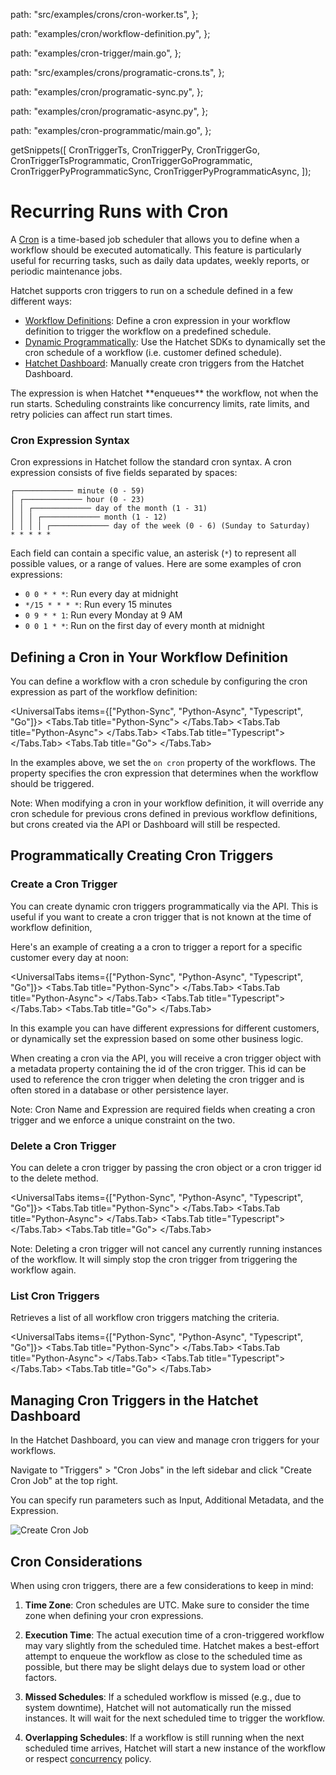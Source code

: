 
  path: "src/examples/crons/cron-worker.ts",
};

  path: "examples/cron/workflow-definition.py",
};

  path: "examples/cron-trigger/main.go",
};

  path: "src/examples/crons/programatic-crons.ts",
};

  path: "examples/cron/programatic-sync.py",
};

  path: "examples/cron/programatic-async.py",
};

  path: "examples/cron-programmatic/main.go",
};

  getSnippets([
    CronTriggerTs,
    CronTriggerPy,
    CronTriggerGo,
    CronTriggerTsProgrammatic,
    CronTriggerGoProgrammatic,
    CronTriggerPyProgrammaticSync,
    CronTriggerPyProgrammaticAsync,
  ]);

# Recurring Runs with Cron

A [Cron](https://en.wikipedia.org/wiki/Cron) is a time-based job scheduler that allows you to define when a workflow should be executed automatically. This feature is particularly useful for recurring tasks, such as daily data updates, weekly reports, or periodic maintenance jobs.

Hatchet supports cron triggers to run on a schedule defined in a few different ways:

- [Workflow Definitions](./cron-trigger.mdx#defining-a-cron-in-your-workflow-definition): Define a cron expression in your workflow definition to trigger the workflow on a predefined schedule.
- [Dynamic Programmatically](./cron-trigger.mdx#programmatically-creating-cron-triggers): Use the Hatchet SDKs to dynamically set the cron schedule of a workflow (i.e. customer defined schedule).
- [Hatchet Dashboard](./cron-trigger.mdx#managing-cron-jobs-in-the-hatchet-dashboard): Manually create cron triggers from the Hatchet Dashboard.

<Callout type="info">
  The expression is when Hatchet **enqueues** the workflow, not when the run
  starts. Scheduling constraints like concurrency limits, rate limits, and retry
  policies can affect run start times.
</Callout>

### Cron Expression Syntax

Cron expressions in Hatchet follow the standard cron syntax. A cron expression consists of five fields separated by spaces:

```
┌───────────── minute (0 - 59)
│ ┌───────────── hour (0 - 23)
│ │ ┌───────────── day of the month (1 - 31)
│ │ │ ┌───────────── month (1 - 12)
│ │ │ │ ┌───────────── day of the week (0 - 6) (Sunday to Saturday)
* * * * *
```

Each field can contain a specific value, an asterisk (`*`) to represent all possible values, or a range of values. Here are some examples of cron expressions:

- `0 0 * * *`: Run every day at midnight
- `*/15 * * * *`: Run every 15 minutes
- `0 9 * * 1`: Run every Monday at 9 AM
- `0 0 1 * *`: Run on the first day of every month at midnight

## Defining a Cron in Your Workflow Definition

You can define a workflow with a cron schedule by configuring the cron expression as part of the workflow definition:

<UniversalTabs items={["Python-Sync", "Python-Async", "Typescript", "Go"]}>
  <Tabs.Tab title="Python-Sync">
    <GithubSnippet
      src={CronTriggerPy}
      target="Workflow Definition Cron Trigger"
    />
  </Tabs.Tab>
  <Tabs.Tab title="Python-Async">
    <GithubSnippet
      src={CronTriggerPy}
      target="Workflow Definition Cron Trigger"
    />
  </Tabs.Tab>
  <Tabs.Tab title="Typescript">
    <GithubSnippet
      src={CronTriggerTs}
      target="Workflow Definition Cron Trigger"
    />
  </Tabs.Tab>
  <Tabs.Tab title="Go">
    <GithubSnippet
      src={CronTriggerGo}
      target="Workflow Definition Cron Trigger"
    />
  </Tabs.Tab>
</UniversalTabs>

In the examples above, we set the `on cron` property of the workflows. The property specifies the cron expression that determines when the workflow should be triggered.

<Callout>
  Note: When modifying a cron in your workflow definition, it will override any
  cron schedule for previous crons defined in previous workflow definitions, but
  crons created via the API or Dashboard will still be respected.
</Callout>

## Programmatically Creating Cron Triggers

### Create a Cron Trigger

You can create dynamic cron triggers programmatically via the API. This is useful if you want to create a cron trigger that is not known at the time of workflow definition,

Here's an example of creating a a cron to trigger a report for a specific customer every day at noon:

<UniversalTabs items={["Python-Sync", "Python-Async", "Typescript", "Go"]}>
  <Tabs.Tab title="Python-Sync">
    <GithubSnippet src={CronTriggerPyProgrammaticSync} target="Create" />
  </Tabs.Tab>
  <Tabs.Tab title="Python-Async">
    <GithubSnippet src={CronTriggerPyProgrammaticAsync} target="Create" />
  </Tabs.Tab>
  <Tabs.Tab title="Typescript">
    <GithubSnippet src={CronTriggerTsProgrammatic} target="Create" />
  </Tabs.Tab>
  <Tabs.Tab title="Go">
    <GithubSnippet src={CronTriggerGoProgrammatic} target="Create" />
  </Tabs.Tab>
</UniversalTabs>

In this example you can have different expressions for different customers, or dynamically set the expression based on some other business logic.

When creating a cron via the API, you will receive a cron trigger object with a metadata property containing the id of the cron trigger. This id can be used to reference the cron trigger when deleting the cron trigger and is often stored in a database or other persistence layer.

<Callout>
  Note: Cron Name and Expression are required fields when creating a cron
  trigger and we enforce a unique constraint on the two.
</Callout>

### Delete a Cron Trigger

You can delete a cron trigger by passing the cron object or a cron trigger id to the delete method.

<UniversalTabs items={["Python-Sync", "Python-Async", "Typescript", "Go"]}>
  <Tabs.Tab title="Python-Sync">
    <GithubSnippet src={CronTriggerPyProgrammaticSync} target="Delete" />
  </Tabs.Tab>
  <Tabs.Tab title="Python-Async">
    <GithubSnippet src={CronTriggerPyProgrammaticAsync} target="Delete" />
  </Tabs.Tab>
  <Tabs.Tab title="Typescript">
    <GithubSnippet src={CronTriggerTsProgrammatic} target="Delete" />
  </Tabs.Tab>
  <Tabs.Tab title="Go">
    <GithubSnippet src={CronTriggerGoProgrammatic} target="Delete" />
  </Tabs.Tab>
</UniversalTabs>

<Callout>
  Note: Deleting a cron trigger will not cancel any currently running instances
  of the workflow. It will simply stop the cron trigger from triggering the
  workflow again.
</Callout>

### List Cron Triggers

Retrieves a list of all workflow cron triggers matching the criteria.

<UniversalTabs items={["Python-Sync", "Python-Async", "Typescript", "Go"]}>
  <Tabs.Tab title="Python-Sync">
    <GithubSnippet src={CronTriggerPyProgrammaticSync} target="List" />
  </Tabs.Tab>
  <Tabs.Tab title="Python-Async">
    <GithubSnippet src={CronTriggerPyProgrammaticAsync} target="List" />
  </Tabs.Tab>
  <Tabs.Tab title="Typescript">
    <GithubSnippet src={CronTriggerTsProgrammatic} target="List" />
  </Tabs.Tab>
  <Tabs.Tab title="Go">
    <GithubSnippet src={CronTriggerGoProgrammatic} target="List" />
  </Tabs.Tab>
</UniversalTabs>

## Managing Cron Triggers in the Hatchet Dashboard

In the Hatchet Dashboard, you can view and manage cron triggers for your workflows.

Navigate to "Triggers" > "Cron Jobs" in the left sidebar and click "Create Cron Job" at the top right.

You can specify run parameters such as Input, Additional Metadata, and the Expression.

![Create Cron Job](../../../../public/cron-dash.gif)

## Cron Considerations

When using cron triggers, there are a few considerations to keep in mind:

1. **Time Zone**: Cron schedules are UTC. Make sure to consider the time zone when defining your cron expressions.

2. **Execution Time**: The actual execution time of a cron-triggered workflow may vary slightly from the scheduled time. Hatchet makes a best-effort attempt to enqueue the workflow as close to the scheduled time as possible, but there may be slight delays due to system load or other factors.

3. **Missed Schedules**: If a scheduled workflow is missed (e.g., due to system downtime), Hatchet will not automatically run the missed instances. It will wait for the next scheduled time to trigger the workflow.

4. **Overlapping Schedules**: If a workflow is still running when the next scheduled time arrives, Hatchet will start a new instance of the workflow or respect [concurrency](../concurrency/overview.mdx) policy.
